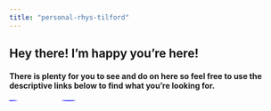 ```yaml
---
title: "personal-rhys-tilford"
---
```


## Hey there! I'm happy you're here!

#### There is plenty for you to see and do on here so feel free to use the descriptive links below to find what you're looking for.


```{=html}
<svg>
<path 
d="M-51-19C-49-8-28-3-24-2-20-1-6 0 0 0 24 0 40-8 48-32Q56-64 40-88C39-89 37-92 32-92 28-92 24-91 22-88 20-85 21-80 22-78 23-76 25-75 28-74 32-73 37-73 40-76 50-84 52-88 60-92 64-94 70-94 74-92 78-90 80-88 82-84 84-78 83-75 80-72 76-68 70-65 64-62 57-58 56-49 56-44 56-39 59-29 61-26 65-19 70-14 74-11 79-7 86 0 108 0 122 0 130-6 132-8 134-10 140-15 144-24 148-35 150-42 150-50 150-58 150-70 148-76 146-81.3334 142-90 132-92 122-94 116-92 112-88 108-84 106-78 108-72 110-66 114-62 126-60 138-58 154-58 170-64 188-70 200-82 210-98 217-109 219-116 221-126" stroke="blue" stroke-width="3"></path>
</svg>
```



